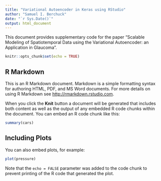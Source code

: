```yaml
---
title: "Variational Autoencoder in Keras using RStudio"
author: "Samuel I. Berchuck"
date: "`r Sys.Date()`"
output: html_document
---
```


This document provides supplementary code for the paper "Scalable Modeling of Spatiotemporal Data using the Variational Autoencoder: an Application in Glaucoma".

```r
knitr::opts_chunk$set(echo = TRUE)
```

## R Markdown

This is an R Markdown document. Markdown is a simple formatting syntax for authoring HTML, PDF, and MS Word documents. For more details on using R Markdown see <http://rmarkdown.rstudio.com>.

When you click the **Knit** button a document will be generated that includes both content as well as the output of any embedded R code chunks within the document. You can embed an R code chunk like this:

```r
summary(cars)
```

## Including Plots

You can also embed plots, for example:

```r
plot(pressure)
```

Note that the `echo = FALSE` parameter was added to the code chunk to prevent printing of the R code that generated the plot.
